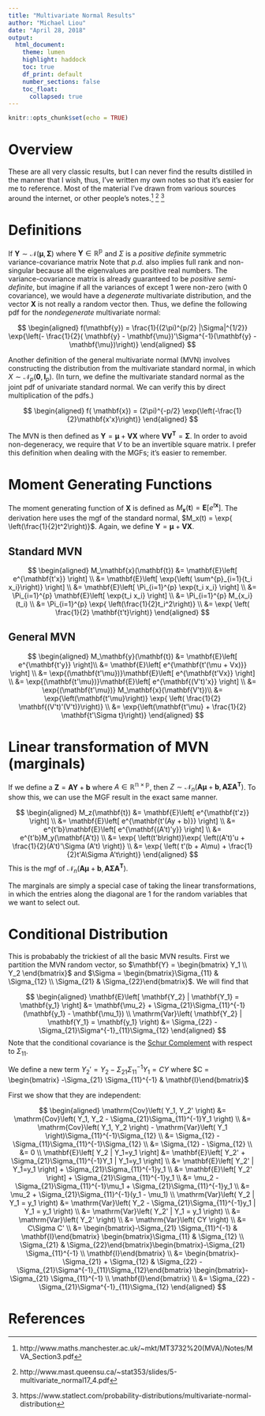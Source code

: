 ```yaml
---
title: "Multivariate Normal Results"
author: "Michael Liou"
date: "April 28, 2018"
output:
  html_document:
    theme: lumen
    highlight: haddock
    toc: true
    df_print: default
    number_sections: false
    toc_float:
      collapsed: true
---
```


\newcommand{\expect}[1]{\mathbf{E}\left[ #1 \right]}
\newcommand{\variance}[1]{\mathrm{Var}\left( #1 \right)}
\newcommand{\covariance}[1]{\mathrm{Cov}\left( #1 \right)}

```r
knitr::opts_chunk$set(echo = TRUE)
```

# Overview

These are all very classic results, but I can never find the results distilled in the manner that I wish, thus, I've written my own notes so that it's easier for me to reference. Most of the material I've drawn from various sources around the internet, or other people's notes.[^1] [^2] [^3]

# Definitions

If $\mathbf{Y}\sim \mathcal{N}( \mathbf{\mu}, \mathbf{\Sigma})$ where $\mathbf{Y} \in \mathbb{R^p}$ and $\Sigma$ is a *positive definite* symmetric variance-covariance matrix Note that *p.d.* also implies full rank and non-singular because all the eigenvalues are positive real numbers. The variance-covariance matrix is already guaranteed to be *positive semi-definite*, but imagine if all the variances of except 1 were non-zero (with 0 covariance), we would have a *degenerate* multivariate distribution, and the vector $\mathbf{X}$ is not really a random vector then. Thus, we define the following pdf for the *nondegenerate* multivariate normal:

$$
\begin{aligned}
f(\mathbf{y}) = \frac{1}{(2\pi)^{p/2} |\Sigma|^{1/2}} \exp{\left(- \frac{1}{2}( \mathbf{y} - \mathbf{\mu})'\Sigma^{-1}(\mathbf{y} - \mathbf{\mu})\right)}
\end{aligned}
$$

Another definition of the general multivariate normal (MVN) involves constructing the distribution from the multivariate standard normal, in which $X \sim \mathcal{N}_p( \mathbf{0}, \mathbf{I}_p)$. (In turn, we define the multivariate standard normal as the joint pdf of univariate standard normal. We can verify this by direct multiplication of the pdfs.) 

$$
\begin{aligned}
f( \mathbf{x}) = (2\pi)^{-p/2} \exp{\left(-\frac{1}{2}\mathbf{x'x}\right)}
\end{aligned}
$$


The MVN is then defined as $\mathbf{Y} = \mathbf{\mu} + \mathbf{VX}$ where $\mathbf{VV^T} = \mathbf{\Sigma}$. In order to avoid non-degeneracy, we require that $V$ to be an invertible square matrix. I prefer this definition when dealing with the MGFs; it's easier to remember.

# Moment Generating Functions {.tabset .tabset-fade}

The moment generating function of $\mathbf{X}$ is defined as $M_\mathbf{x}(\mathbf{t}) = \expect{e^{t\mathbf{x}}}$. The derivation here uses the mgf of the standard normal, $M_x(t) = \exp{ \left(\frac{1}{2}t^2\right)}$. Again, we define $\mathbf{Y} = \mathbf{\mu} + \mathbf{VX}$.

## Standard MVN

$$
\begin{aligned}
M_\mathbf{x}(\mathbf{t}) &= \expect{e^{\mathbf{t'x}}} \\
&= \expect{\exp{\left( \sum^{p}_{i=1}{t_i x_i}\right)}} \\
&= \expect{\Pi_{i=1}^{p} \exp{t_i x_i}} \\
&= \Pi_{i=1}^{p} \expect{\exp{t_i x_i}} \\
&= \Pi_{i=1}^{p} M_{x_i}(t_i) \\
&= \Pi_{i=1}^{p} \exp{ \left(\frac{1}{2}t_i^2\right)} \\
&= \exp{ \left( \frac{1}{2} \mathbf{t't}\right)}
\end{aligned}
$$

## General MVN

$$
\begin{aligned}
M_\mathbf{y}(\mathbf{t}) &= \expect{e^{\mathbf{t'y}}}\\
&= \expect{e^{\mathbf{t'(\mu + Vx)}}} \\
&= \exp{(\mathbf{t'\mu})}\expect{e^{\mathbf{t'Vx}}} \\
&= \exp{(\mathbf{t'\mu})}\expect{e^{\mathbf{(V't)'x}}} \\
&= \exp{(\mathbf{t'\mu})} M_\mathbf{x}(\mathbf{V't})\\
&= \exp{\left(\mathbf{t'\mu}\right)} \exp{ \left( \frac{1}{2} \mathbf{(V't)'(V't)}\right)} \\
&= \exp{\left(\mathbf{t'\mu} + \frac{1}{2} \mathbf{t'\Sigma t}\right)}
\end{aligned}
$$

# Linear transformation of MVN (marginals)

If we define a $\mathbf{Z}=\mathbf{AY} + \mathbf{b}$ where $A \in \mathbb{R^{n \times p}}$, then $Z \sim \mathcal{N}_n ( \mathbf{A\mu} + \mathbf{b}, \mathbf{A\Sigma A^{T}})$. To show this, we can use the MGF result in the exact same manner.

$$
\begin{aligned}
M_z(\mathbf{t}) &= \expect{e^{\mathbf{t'z}}} \\
&= \expect{e^{\mathbf{t'(Ay + b)}}} \\
&= e^{t'b}\expect{e^{\mathbf{(A't)'y}}} \\
&= e^{t'b}M_y(\mathbf{A't}) \\
&= \exp{ \left(t'b\right)}\exp{ \left((A't)'u + \frac{1}{2}(A't)'\Sigma (A't) \right)} \\
&= \exp{ \left( t'(b + A\mu) + \frac{1}{2}t'A\Sigma A't\right)}
\end{aligned}
$$
This is the mgf of  $\mathcal{N}_n ( \mathbf{A\mu} + \mathbf{b}, \mathbf{A\Sigma A^{T}})$.

The marginals are simply a special case of taking the linear transformations, in which the entries along the diagonal are 1 for the random variables that we want to select out.

# Conditional Distribution

This is probabably the trickiest of all the basic MVN results. First we partition the MVN random vector, so $\mathbf{Y} = \begin{bmatrix} Y_1 \\ Y_2 \end{bmatrix}$ and $\Sigma = \begin{bmatrix}\Sigma_{11} & \Sigma_{12} \\ \Sigma_{21} & \Sigma_{22}\end{bmatrix}$. We will find that 

$$
\begin{aligned}
\expect{\mathbf{Y_2} | \mathbf{Y_1} = \mathbf{y_1}} &= \mathbf{\mu_2} + \Sigma_{21}\Sigma_{11}^{-1}(\mathbf{y_1} - \mathbf{\mu_1}) \\
\variance{\mathbf{Y_2} | \mathbf{Y_1} = \mathbf{y_1}} &= \Sigma_{22} - \Sigma_{21}\Sigma^{-1}_{11}\Sigma_{12}
\end{aligned}
$$
Note that the conditional covariance is the [Schur Complement](https://en.wikipedia.org/wiki/Schur_complement) with respect to $\Sigma_{11}$.

We define a new term $Y_2' = Y_2 - \Sigma_{21}\Sigma_{11}^{-1}Y_1 = CY$ where $C = \begin{bmatrix} -\Sigma_{21} \Sigma_{11}^{-1} & \mathbf{I}\end{bmatrix}$

First we show that they are independent:

$$
\begin{aligned}
\covariance{Y_1, Y_2'} &= \covariance{Y_1, Y_2 - \Sigma_{21}\Sigma_{11}^{-1}Y_1} \\
&= \covariance{Y_1, Y_2} - \variance{Y_1}\Sigma_{11}^{-1}\Sigma_{12} \\
&= \Sigma_{12} - \Sigma_{11}\Sigma_{11}^{-1}\Sigma_{12} \\
&= \Sigma_{12} - \Sigma_{12} \\
&= 0 \\
\expect{Y_2 | Y_1=y_1} &= \expect{Y_2' +  \Sigma_{21}\Sigma_{11}^{-1}Y_1 | Y_1=y_1} \\
&= \expect{Y_2' | Y_1=y_1} +  \Sigma_{21}\Sigma_{11}^{-1}y_1  \\
&= \expect{Y_2'} + \Sigma_{21}\Sigma_{11}^{-1}y_1 \\
&= \mu_2 - \Sigma_{21}\Sigma_{11}^{-1}\mu_1 + \Sigma_{21}\Sigma_{11}^{-1}y_1 \\
&= \mu_2 + \Sigma_{21}\Sigma_{11}^{-1}(y_1 - \mu_1) \\
\variance{Y_2 | Y_1 = y_1} &= \variance{Y_2 - \Sigma_{21}\Sigma_{11}^{-1}y_1 | Y_1 = y_1} \\
&= \variance{Y_2' | Y_1 = y_1} \\
&= \variance{Y_2'} \\
&= \variance{CY} \\
&= C\Sigma C' \\
&= \begin{bmatrix}-\Sigma_{21} \Sigma_{11}^{-1} & \mathbf{I}\end{bmatrix} \begin{bmatrix}\Sigma_{11} & \Sigma_{12} \\ \Sigma_{21} & \Sigma_{22}\end{bmatrix}\begin{bmatrix}-\Sigma_{21} \Sigma_{11}^{-1}  \\ \mathbf{I}\end{bmatrix} \\
&= \begin{bmatrix}-\Sigma_{21} + \Sigma_{12} & \Sigma_{22} - \Sigma_{21}\Sigma^{-1}_{11}\Sigma_{12}\end{bmatrix} \begin{bmatrix}-\Sigma_{21} \Sigma_{11}^{-1}  \\ \mathbf{I}\end{bmatrix} \\
&= \Sigma_{22} - \Sigma_{21}\Sigma^{-1}_{11}\Sigma_{12}
\end{aligned}
$$



# References

[^1]: http://www.maths.manchester.ac.uk/~mkt/MT3732%20(MVA)/Notes/MVA_Section3.pdf
[^2]: http://www.mast.queensu.ca/~stat353/slides/5-multivariate_normal17_4.pdf
[^3]: https://www.statlect.com/probability-distributions/multivariate-normal-distribution

